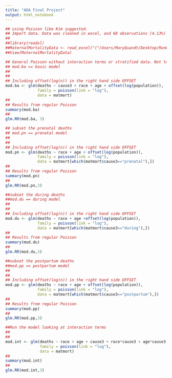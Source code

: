 ```yaml
---
title: "ADA Final Project"
output: html_notebook
---
```


```r
## using Poisson like Kim suggested.
## Import data. Data was cleaned in excel, and 68 observations (4.13%) out of a total of 12312 observations were censored (cause3 == unknown)
##
##library(readxl)
##MaternalMortalityData <- read_excel("("/Users/MaryQuandt/Desktop/RonWeasley/matmort.xlsx")
##View(MaternalMortalityData)
```


```r
## General Poisson without interaction terms or stratified data. Not to be reported, only used for reference.
## mod.ba == basic model
##
##
## Including offset(log(n)) in the right hand side OFFSET 
mod.ba <- glm(deaths ~ cause3 + race + age + offset(log(population)), 
              family = poisson(link = "log"), 
              data = matmort)
##
## Results from regular Poisson
summary(mod.ba)
##
glm.RR(mod.ba, 3)

```


```r
## subset the prenatal deaths 
## mod.pn == prenatal model
##
##
## Including offset(log(n)) in the right hand side OFFSET 
mod.pn <- glm(deaths ~ race + age + offset(log(population)), 
              family = poisson(link = "log"), 
              data = matmort[which(matmort$cause3=="prenatal"),])
##
## Results from regular Poisson
summary(mod.pn)
##
glm.RR(mod.pn,3)
```


```r
##subset the during deaths 
##mod.du == during model
##
##
## Including offset(log(n)) in the right hand side OFFSET 
mod.du <- glm(deaths ~ race + age +offset(log(population)), 
              family = poisson(link = "log"), 
              data = matmort[which(matmort$cause3=="during"),])
##
## Results from regular Poisson
summary(mod.du)
##
glm.RR(mod.du,3)
```



```r
##subset the postpartum deaths 
##mod.pp == postpartum model
##
##
## Including offset(log(n)) in the right hand side OFFSET 
mod.pp <- glm(deaths ~ race + age + offset(log(population)), 
              family = poisson(link = "log"), 
              data = matmort[which(matmort$cause3=="postpartum"),])
##
## Results from regular Poisson
summary(mod.pp)
##
glm.RR(mod.pp,3)
```


```r
##Run the model looking at interaction terms
##
##
mod.int <- glm(deaths ~ race + age + cause3 + race*cause3 + age*cause3 + offset(log(population)),
               family = poisson(link = "log"), 
               data = matmort)
##
summary(mod.int)
##
glm.RR(mod.int,3)
```

